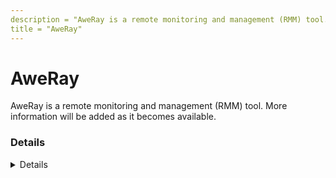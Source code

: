 ```yaml
---
description = "AweRay is a remote monitoring and management (RMM) tool. More information will be added as it becomes available."
title = "AweRay"
---
```




# AweRay

AweRay is a remote monitoring and management (RMM) tool. More information will be added as it becomes available.

### Details
<Details author={""}
         category={""}
         created={""}
         website={""}
         lastModified={"2024-02-07"}
         privileges={""}
         free={ false }
         verification={ false }
/>

#### Installation Paths
<Card code={ ["aweray_remote*.exe", "AweSun.exe"] }/>





### Forensic Artifacts




#### Network Artifacts
<EuiSpacer size="xl"/>
<NetworkArtifactsTable data={ [{"Description": "Known remote domains", "Domains": ["asapi*.aweray.net", "client-api.aweray.com"], "Ports": []}] }/>




### Detections
- Detects potential network activity of AweRay RMM tool
  - [Sigma Rule](https://github.com/magicsword-io/LOLRMM/blob/main/detections/sigma/aweray_network_sigma.yml)
- Detects potential processes activity of AweRay RMM tool
  - [Sigma Rule](https://github.com/magicsword-io/LOLRMM/blob/main/detections/sigma/aweray_processes_sigma.yml)

### References
- [https://sun.aweray.com/help](https://sun.aweray.com/help)

